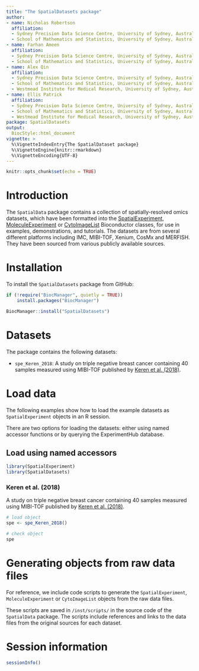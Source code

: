 ```yaml
---
title: "The SpatialDatasets package"
author:
- name: Nicholas Robertson
  affiliation:
  - Sydney Precision Data Science Centre, University of Sydney, Australia; 
  - School of Mathematics and Statistics, University of Sydney, Australia
- name: Farhan Ameen
  affiliation:
  - Sydney Precision Data Science Centre, University of Sydney, Australia; 
  - School of Mathematics and Statistics, University of Sydney, Australia
- name: Alex Qin
  affiliation:
  - Sydney Precision Data Science Centre, University of Sydney, Australia; 
  - School of Mathematics and Statistics, University of Sydney, Australia;
  - Westmead Institute for Medical Research, University of Sydney, Australia
- name: Ellis Patrick
  affiliation:
  - Sydney Precision Data Science Centre, University of Sydney, Australia; 
  - School of Mathematics and Statistics, University of Sydney, Australia;
  - Westmead Institute for Medical Research, University of Sydney, Australia
package: SpatialDatasets
output: 
  BiocStyle::html_document
vignette: >
  %\VignetteIndexEntry{The SpatialDataset package}
  %\VignetteEngine{knitr::rmarkdown}
  %\VignetteEncoding{UTF-8}
---
```


```r
knitr::opts_chunk$set(echo = TRUE)
```

# Introduction

The `SpatialData` package contains a collection of spatially-resolved omics datasets, which have been formatted into the [SpatialExperiment](https://bioconductor.org/packages/SpatialExperiment), [MoleculeExperiment](https://bioconductor.org/packages/MoleculeExperiment) or [CytoImageList](https://bioconductor.org/packages/cytomapper) Bioconductor classes, for use in examples, demonstrations, and tutorials. The datasets are from several different platforms including IMC, MIBI-TOF, Xenium, CosMx and MERFISH. They have been sourced from various publicly available sources.

# Installation

To install the `SpatialDatasets` package from GitHub:

```r
if (!require("BiocManager", quietly = TRUE))
    install.packages("BiocManager")

BiocManager::install("SpatialDatasets")
```

# Datasets

The package contains the following datasets:

-   `spe_Keren_2018`: A study on triple negative breast cancer containing 40 samples measured using MIBI-TOF published by [Keren et al. (2018)](https://doi.org/10.1016/j.cell.2018.08.039).

# Load data

The following examples show how to load the example datasets as `SpatialExperiment` objects in an R session.

There are two options for loading the datasets: either using named accessor functions or by querying the ExperimentHub database.

## Load using named accessors

```r
library(SpatialExperiment)
library(SpatialDatasets)
```

### Keren et al. (2018)

A study on triple negative breast cancer containing 40 samples measured using MIBI-TOF published by [Keren et al. (2018)](https://doi.org/10.1016/j.cell.2018.08.039).

```r
# load object
spe <- spe_Keren_2018()

# check object
spe
```

# Generating objects from raw data files

For reference, we include code scripts to generate the `SpatialExperiment`, `MoleculeExperiment` or `CytoImageList` objects from the raw data files.

These scripts are saved in `/inst/scripts/` in the source code of the `SpatialData` package. The scripts include references and links to the data files from the original sources for each dataset.

# Session information

```r
sessionInfo()
```
